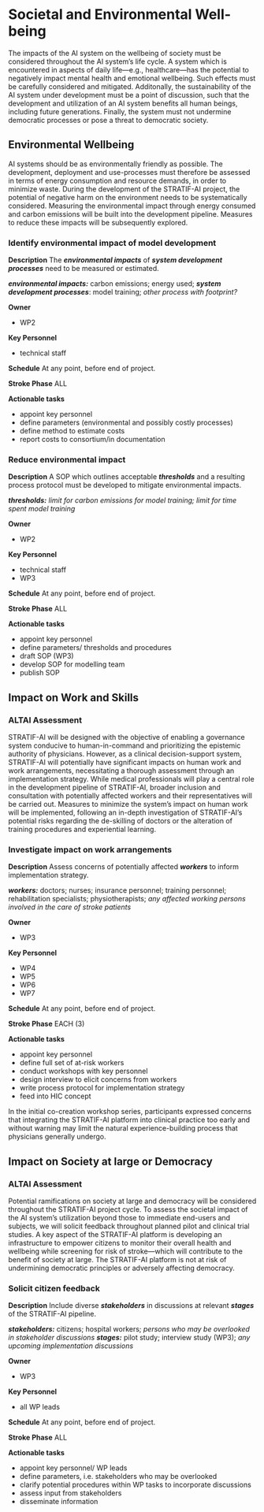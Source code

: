 # Societal and Environmental Well-being

The impacts of the AI system on the wellbeing of society must be considered throughout the AI system's life cycle. A system which is encountered in aspects of daily life---e.g., healthcare---has the potential to negatively impact mental health and emotional wellbeing. Such effects must be carefully considered and mitigated. Additonally, the sustainability of the AI system under development must be a point of discussion, such that the development and utilization of an AI system benefits all human beings, including future generations. Finally, the system must not undermine democratic processes or pose a threat to democratic society. 

## Environmental Wellbeing

AI systems should be as environmentally friendly as possible. The development, deployment and use-processes must therefore be assessed in terms of energy consumption and resource demands, in order to minimize waste. During the development of the STRATIF-AI project, the potential of negative harm on the environment needs to be systematically considered. Measuring the environmental impact through energy consumed and carbon emissions will be built into the development pipeline. Measures to reduce these impacts will be subsequently explored. 

### Identify environmental impact of model development

**Description** The ***environmental impacts*** of ***system development processes*** need to be measured or estimated.
 
***environmental impacts:*** carbon emissions; energy used;
***system development processes***: model training; *other process with footprint?*

**Owner**  

* WP2

**Key Personnel**

* technical staff

**Schedule**  At any point, before end of project.  

**Stroke Phase** ALL

**Actionable tasks**  

* appoint key personnel
* define parameters (environmental and possibly costly processes)
* define method to estimate costs
* report costs to consortium/in documentation 

### Reduce environmental impact

**Description** A SOP which outlines acceptable ***thresholds*** and a resulting process protocol must be developed to mitigate environmental impacts. 
 
***thresholds:*** *limit for carbon emissions for model training; limit for time spent model training* 

**Owner**  

* WP2

**Key Personnel**

* technical staff
* WP3

**Schedule**  At any point, before end of project.  

**Stroke Phase** ALL

**Actionable tasks**  

* appoint key personnel
* define parameters/ thresholds and procedures
* draft SOP (WP3)
* develop SOP for modelling team
* publish SOP

## Impact on Work and Skills

### ALTAI Assessment {.unnumbered}

STRATIF-AI will be designed with the objective of enabling a governance system conducive to human-in-command and prioritizing the epistemic authority of physicians. However, as a clinical decision-support system, STRATIF-AI will potentially have significant impacts on human work and work arrangements, necessitating a thorough assessment through an implementation strategy. While medical professionals will play a central role in the development pipeline of STRATIF-AI, broader inclusion and consultation with potentially affected workers and their representatives will be carried out. Measures to minimize the system's impact on human work will be implemented, following an in-depth investigation of STRATIF-AI's potential risks regarding the de-skilling of doctors or the alteration of training procedures and experiential learning.

### Investigate impact on work arrangements

**Description** Assess concerns of potentially affected ***workers*** to inform implementation strategy. 
 
***workers:*** doctors; nurses; insurance personnel; training personnel; rehabilitation specialists; physiotherapists; *any affected working persons involved in the care of stroke patients* 

**Owner**  

* WP3

**Key Personnel**

* WP4
* WP5
* WP6
* WP7

**Schedule**  At any point, before end of project.  

**Stroke Phase** EACH (3)

**Actionable tasks**  

* appoint key personnel
* define full set of at-risk workers
* conduct workshops with key personnel 
* design interview to elicit concerns from workers
* write process protocol for implementation strategy
* feed into HIC concept

::: {.callout-note}
In the initial co-creation workshop series, participants expressed concerns that integrating the STRATIF-AI platform into clinical practice too early and without warning may limit the natural experience-building process that physicians generally undergo.
:::

##  Impact on Society at large or Democracy

### ALTAI Assessment {.unnumbered}

Potential ramifications on society at large and democracy will be considered throughout the STRATIF-AI project cycle. To assess the societal impact of the AI system's utilization beyond those to immediate end-users and subjects, we will solicit feedback throughout planned pilot and clinical trial studies. A key aspect of the STRATIF-AI platform is developing an infrastructure to empower citizens to monitor their overall health and wellbeing while screening for risk of stroke---which will contribute to the benefit of society at large. The STRATIF-AI platform is not at risk of undermining democratic principles or adversely affecting democracy. 

### Solicit citizen feedback

**Description** Include diverse ***stakeholders*** in discussions at relevant ***stages*** of the STRATIF-AI pipeline. 
 
***stakeholders:*** citizens; hospital workers; *persons who may be overlooked in stakeholder discussions* 
***stages:*** pilot study; interview study (WP3); *any upcoming implementation discussions*

**Owner**  

* WP3

**Key Personnel**

* all WP leads

**Schedule**  At any point, before end of project.  

**Stroke Phase** ALL

**Actionable tasks**  

* appoint key personnel/ WP leads
* define parameters, i.e. stakeholders who may be overlooked
* clarify potential procedures within WP tasks to incorporate discussions
* assess input from stakeholders
* disseminate information 
